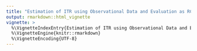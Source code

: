 ```yaml
---
title: "Estimation of ITR using Observational Data and Evaluation as RCT"
output: rmarkdown::html_vignette
vignette: >
  %\VignetteIndexEntry{Estimation of ITR using Observational Data and Evaluation as RCT}
  %\VignetteEngine{knitr::rmarkdown}
  %\VignetteEncoding{UTF-8}
---
```

